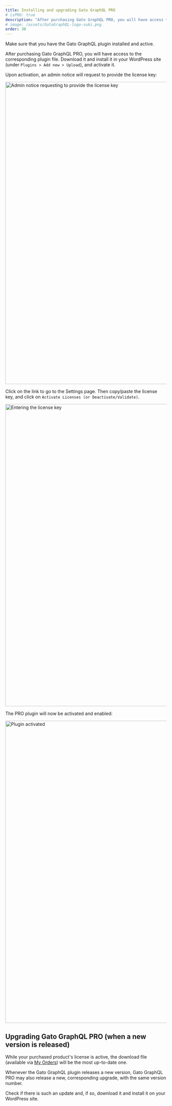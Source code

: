 ```yaml
---
title: Installing and upgrading Gato GraphQL PRO
# isPRO: true
description: "After purchasing Gato GraphQL PRO, you will have access to the corresponding plugin file. Here is how to install and activate it."
# image: /assets/GatoGraphQL-logo-suki.png
order: 30
---
```


Make sure that you have the Gato GraphQL plugin installed and active.

After purchasing Gato GraphQL PRO, you will have access to the corresponding plugin file. Download it and install it in your WordPress site (under `Plugins > Add new > Upload`), and activate it.

Upon activation, an admin notice will request to provide the license key:

<Image
  src="/assets/shop/install-product-admin-notice.png"
  width="1024"
  height="940"
  alt="Admin notice requesting to provide the license key"
  caption="Admin notice requesting to provide the license key"
/>

Click on the link to go to the Settings page. Then copy/paste the license key, and click on `Activate Licenses (or Deactivate/Validate)`.

<Image
  src="/assets/shop/install-product-enter-license-key.png"
  width="1024"
  height="940"
  alt="Entering the license key"
  caption="Entering the license key"
/>

The PRO plugin will now be activated and enabled:

<Image
  src="/assets/shop/install-product-activated.png"
  width="1024"
  height="940"
  alt="Plugin activated"
  caption="Plugin activated"
/>

## Upgrading Gato GraphQL PRO (when a new version is released)

While your purchased product's license is active, the download file (available via [My Orders](/shop/my-orders)) will be the most up-to-date one.

Whenever the Gato GraphQL plugin releases a new version, Gato GraphQL PRO may also release a new, corresponding upgrade, with the same version number.

Check if there is such an update and, if so, download it and install it on your WordPress site.

